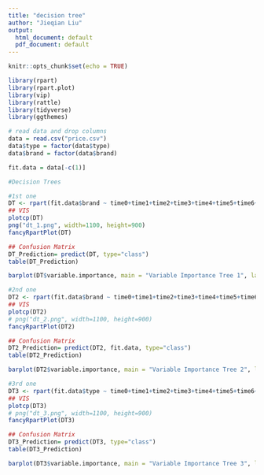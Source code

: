 ---
title: "decision tree"
author: "Jieqian Liu"
output:
  html_document: default
  pdf_document: default
---

```{r setup, include=FALSE}
knitr::opts_chunk$set(echo = TRUE)
```


```{r}
library(rpart)
library(rpart.plot)
library(vip)
library(rattle)
library(tidyverse)
library(ggthemes)
```


```{r}
# read data and drop columns
data = read.csv("price.csv")
data$type = factor(data$type)
data$brand = factor(data$brand)

fit.data = data[-c(1)]
```

```{r}
#Decision Trees 

#1st one 
DT <- rpart(fit.data$brand ~ time0+time1+time2+time3+time4+time5+time6+time7+time8+time9, data = fit.data, method="class")
## VIS
plotcp(DT)
png("dt_1.png", width=1100, height=900)
fancyRpartPlot(DT)

## Confusion Matrix
DT_Prediction= predict(DT, type="class")
table(DT_Prediction)

barplot(DT$variable.importance, main = "Variable Importance Tree 1", las=2, cex.names=.4)
```

```{r}
#2nd one 
DT2 <- rpart(fit.data$brand ~ time0+time1+time2+time3+time4+time5+time6+time7+time8+time9, cp = 0.02, data = fit.data, method="class")
## VIS
plotcp(DT2)
# png("dt_2.png", width=1100, height=900)
fancyRpartPlot(DT2)

## Confusion Matrix
DT2_Prediction= predict(DT2, fit.data, type="class")
table(DT2_Prediction)

barplot(DT2$variable.importance, main = "Variable Importance Tree 2", las=2, cex.names=.4)
```

```{r}
#3rd one 
DT3 <- rpart(fit.data$type ~ time0+time1+time2+time3+time4+time5+time6+time7+time8+time9, cp = 0.02, data = fit.data, method="class")
## VIS
plotcp(DT3)
# png("dt_3.png", width=1100, height=900)
fancyRpartPlot(DT3)

## Confusion Matrix
DT3_Prediction= predict(DT3, type="class")
table(DT3_Prediction)

barplot(DT3$variable.importance, main = "Variable Importance Tree 3", las=2, cex.names=.4)
```